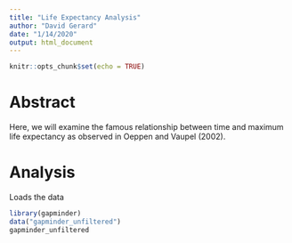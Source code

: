 ```yaml
---
title: "Life Expectancy Analysis"
author: "David Gerard"
date: "1/14/2020"
output: html_document
---
```


```r
knitr::opts_chunk$set(echo = TRUE)
```

# Abstract

Here, we will examine the famous relationship between time and maximum life expectancy as observed in Oeppen and Vaupel (2002).

# Analysis

Loads the data
```r
library(gapminder)
data("gapminder_unfiltered")
gapminder_unfiltered
```










